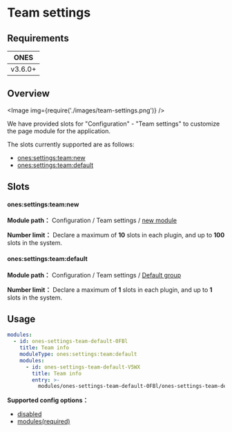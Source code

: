 
# Team settings

## Requirements

| **ONES** |
| :------: |
| v3.6.0+  |

## Overview

<Image img={require('./images/team-settings.png')} />

We have provided slots for "Configuration" - "Team settings" to customize the page module for the application.

The slots currently supported are as follows:

- [ones:settings:team:new](#onessettingsteamnew)
- [ones:settings:team:default](#onessettingsteamdefault)

## Slots

#### ones:settings:team:new

**Module path：** Configuration / Team settings / [new module](../index.mdx#slot-hierarchy)

**Number limit：** Declare a maximum of **10** slots in each plugin, and up to **100** slots in the system.

#### ones:settings:team:default

**Module path：** Configuration / Team settings / [Default group](../index.mdx#slot-hierarchy)

**Number limit：** Declare a maximum of **1** slots in each plugin, and up to **1** slots in the system.

## Usage

```yaml
modules:
  - id: ones-settings-team-default-0FBl
    title: Team info
    moduleType: ones:settings:team:default
    modules:
      - id: ones-settings-team-default-V5WX
        title: Team info
        entry: >-
          modules/ones-settings-team-default-0FBl/ones-settings-team-default-V5WX/index.html
```

**Supported config options：**

- [disabled](../../../../../reference/config/plugin.yaml#disabled)
- [modules(required)](../../../../../reference/config/plugin.yaml#subModule)
